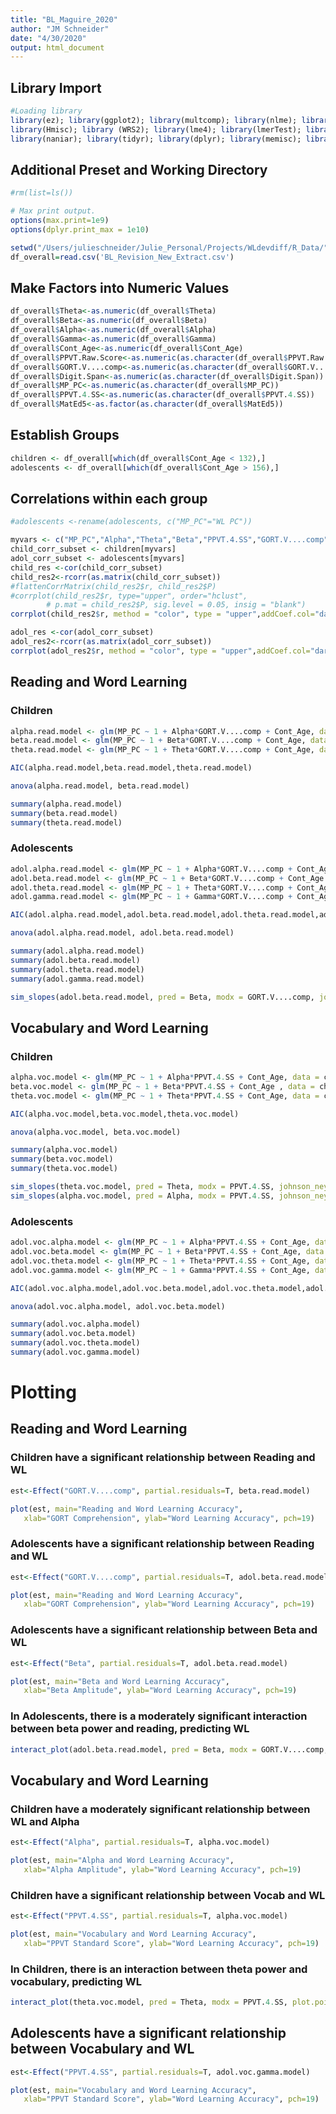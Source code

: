 ```yaml
---
title: "BL_Maguire_2020"
author: "JM Schneider"
date: "4/30/2020"
output: html_document
---
```

## Library Import
```r
#Loading library
library(ez); library(ggplot2); library(multcomp); library(nlme); library(pastecs); library(reshape)
library(Hmisc); library (WRS2); library(lme4); library(lmerTest); library(plyr); library(splitstackshape) 
library(naniar); library(tidyr); library(dplyr); library(memisc); library(psychReport); library(foreign); library(interactions); library(corrplot); library(devtools); library(effects)
```

## Additional Preset and Working Directory
```r
#rm(list=ls())

# Max print output.
options(max.print=1e9)
options(dplyr.print_max = 1e10)

setwd("/Users/julieschneider/Julie_Personal/Projects/WLdevdiff/R_Data/")
df_overall=read.csv('BL_Revision_New_Extract.csv')
```

## Make Factors into Numeric Values
```r
df_overall$Theta<-as.numeric(df_overall$Theta)
df_overall$Beta<-as.numeric(df_overall$Beta)
df_overall$Alpha<-as.numeric(df_overall$Alpha)
df_overall$Gamma<-as.numeric(df_overall$Gamma)
df_overall$Cont_Age<-as.numeric(df_overall$Cont_Age)
df_overall$PPVT.Raw.Score<-as.numeric(as.character(df_overall$PPVT.Raw.Score))
df_overall$GORT.V....comp<-as.numeric(as.character(df_overall$GORT.V....comp))
df_overall$Digit.Span<-as.numeric(as.character(df_overall$Digit.Span))
df_overall$MP_PC<-as.numeric(as.character(df_overall$MP_PC))
df_overall$PPVT.4.SS<-as.numeric(as.character(df_overall$PPVT.4.SS))
df_overall$MatEd5<-as.factor(as.character(df_overall$MatEd5))

```

## Establish Groups
```r
children <- df_overall[which(df_overall$Cont_Age < 132),]
adolescents <- df_overall[which(df_overall$Cont_Age > 156),]
```

## Correlations within each group
```r
#adolescents <-rename(adolescents, c("MP_PC"="WL PC"))

myvars <- c("MP_PC","Alpha","Theta","Beta","PPVT.4.SS","GORT.V....comp","Digit.Span")
child_corr_subset <- children[myvars]
adol_corr_subset <- adolescents[myvars]
child_res <-cor(child_corr_subset)
child_res2<-rcorr(as.matrix(child_corr_subset))
#flattenCorrMatrix(child_res2$r, child_res2$P)
#corrplot(child_res2$r, type="upper", order="hclust", 
        # p.mat = child_res2$P, sig.level = 0.05, insig = "blank")
corrplot(child_res2$r, method = "color", type = "upper",addCoef.col="dark grey", tl.col = "black", p.mat = child_res2$P, sig.level = 0.05, insig = "blank", tl.cex = 0.9)
```
```r
adol_res <-cor(adol_corr_subset)
adol_res2<-rcorr(as.matrix(adol_corr_subset))
corrplot(adol_res2$r, method = "color", type = "upper",addCoef.col="dark grey", tl.col = "black", p.mat = adol_res2$P, sig.level = 0.05, insig = "blank", tl.cex = 0.9)
```

## Reading and Word Learning
### Children
```r

alpha.read.model <- glm(MP_PC ~ 1 + Alpha*GORT.V....comp + Cont_Age, data = children)
beta.read.model <- glm(MP_PC ~ 1 + Beta*GORT.V....comp + Cont_Age, data = children)
theta.read.model <- glm(MP_PC ~ 1 + Theta*GORT.V....comp + Cont_Age, data = children)

AIC(alpha.read.model,beta.read.model,theta.read.model)

anova(alpha.read.model, beta.read.model)

summary(alpha.read.model)
summary(beta.read.model)
summary(theta.read.model)
```
### Adolescents
```r
adol.alpha.read.model <- glm(MP_PC ~ 1 + Alpha*GORT.V....comp + Cont_Age, data = adolescents)
adol.beta.read.model <- glm(MP_PC ~ 1 + Beta*GORT.V....comp + Cont_Age , data = adolescents)
adol.theta.read.model <- glm(MP_PC ~ 1 + Theta*GORT.V....comp + Cont_Age, data = adolescents)
adol.gamma.read.model <- glm(MP_PC ~ 1 + Gamma*GORT.V....comp + Cont_Age, data = adolescents)

AIC(adol.alpha.read.model,adol.beta.read.model,adol.theta.read.model,adol.gamma.read.model)

anova(adol.alpha.read.model, adol.beta.read.model)

summary(adol.alpha.read.model)
summary(adol.beta.read.model)
summary(adol.theta.read.model)
summary(adol.gamma.read.model)

sim_slopes(adol.beta.read.model, pred = Beta, modx = GORT.V....comp, johnson_neyman = FALSE)
```

## Vocabulary and Word Learning
### Children
```r
alpha.voc.model <- glm(MP_PC ~ 1 + Alpha*PPVT.4.SS + Cont_Age, data = children)
beta.voc.model <- glm(MP_PC ~ 1 + Beta*PPVT.4.SS + Cont_Age , data = children)
theta.voc.model <- glm(MP_PC ~ 1 + Theta*PPVT.4.SS + Cont_Age, data = children)

AIC(alpha.voc.model,beta.voc.model,theta.voc.model)

anova(alpha.voc.model, beta.voc.model)

summary(alpha.voc.model)
summary(beta.voc.model)
summary(theta.voc.model)

sim_slopes(theta.voc.model, pred = Theta, modx = PPVT.4.SS, johnson_neyman = FALSE)
sim_slopes(alpha.voc.model, pred = Alpha, modx = PPVT.4.SS, johnson_neyman = FALSE)

```

### Adolescents
```r
adol.voc.alpha.model <- glm(MP_PC ~ 1 + Alpha*PPVT.4.SS + Cont_Age, data = adolescents)
adol.voc.beta.model <- glm(MP_PC ~ 1 + Beta*PPVT.4.SS + Cont_Age, data = adolescents)
adol.voc.theta.model <- glm(MP_PC ~ 1 + Theta*PPVT.4.SS + Cont_Age, data = adolescents)
adol.voc.gamma.model <- glm(MP_PC ~ 1 + Gamma*PPVT.4.SS + Cont_Age, data = adolescents)

AIC(adol.voc.alpha.model,adol.voc.beta.model,adol.voc.theta.model,adol.voc.gamma.model)

anova(adol.voc.alpha.model, adol.voc.beta.model)

summary(adol.voc.alpha.model)
summary(adol.voc.beta.model)
summary(adol.voc.theta.model)
summary(adol.voc.gamma.model)
```

# Plotting
## Reading and Word Learning
### Children have a significant relationship between Reading and WL
```r
est<-Effect("GORT.V....comp", partial.residuals=T, beta.read.model)

plot(est, main="Reading and Word Learning Accuracy",
   xlab="GORT Comprehension", ylab="Word Learning Accuracy", pch=19)
```

### Adolescents have a significant relationship between Reading and WL
```r
est<-Effect("GORT.V....comp", partial.residuals=T, adol.beta.read.model)

plot(est, main="Reading and Word Learning Accuracy",
   xlab="GORT Comprehension", ylab="Word Learning Accuracy", pch=19)
```

### Adolescents have a significant relationship between Beta and WL
```r
est<-Effect("Beta", partial.residuals=T, adol.beta.read.model)

plot(est, main="Beta and Word Learning Accuracy",
   xlab="Beta Amplitude", ylab="Word Learning Accuracy", pch=19)
```

### In Adolescents, there is a moderately significant interaction between beta power and reading, predicting WL 
```r
interact_plot(adol.beta.read.model, pred = Beta, modx = GORT.V....comp, plot.points = TRUE)
```

## Vocabulary and Word Learning
### Children have a moderately significant relationship between WL and Alpha
```r
est<-Effect("Alpha", partial.residuals=T, alpha.voc.model)

plot(est, main="Alpha and Word Learning Accuracy",
   xlab="Alpha Amplitude", ylab="Word Learning Accuracy", pch=19)
```

### Children have a significant relationship between Vocab and WL
```r
est<-Effect("PPVT.4.SS", partial.residuals=T, alpha.voc.model)

plot(est, main="Vocabulary and Word Learning Accuracy",
   xlab="PPVT Standard Score", ylab="Word Learning Accuracy", pch=19)
```

### In Children, there is an interaction between theta power and vocabulary, predicting WL 
```r
interact_plot(theta.voc.model, pred = Theta, modx = PPVT.4.SS, plot.points = TRUE)
```

## Adolescents have a significant relationship between Vocabulary and WL
```r
est<-Effect("PPVT.4.SS", partial.residuals=T, adol.voc.gamma.model)

plot(est, main="Vocabulary and Word Learning Accuracy",
   xlab="PPVT Standard Score", ylab="Word Learning Accuracy", pch=19)
```